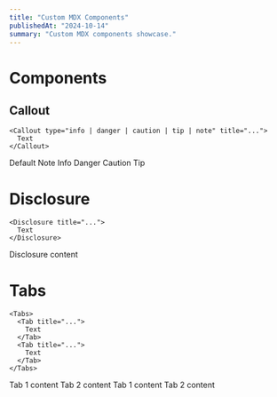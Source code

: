 ```yaml
---
title: "Custom MDX Components"
publishedAt: "2024-10-14"
summary: "Custom MDX components showcase."
---
```


# Components

## Callout

```tsx
<Callout type="info | danger | caution | tip | note" title="...">
  Text
</Callout>
```

<Callout>Default</Callout>
<Callout type="note">Note</Callout>
<Callout type="info">Info</Callout>
<Callout type="danger">Danger</Callout>
<Callout type="caution">Caution</Callout>
<Callout type="tip">Tip</Callout>

# Disclosure

```tsx
<Disclosure title="...">
  Text
</Disclosure>
```

<Disclosure title="Title">Disclosure content</Disclosure>

# Tabs

```tsx
<Tabs>
  <Tab title="...">
    Text
  </Tab>
  <Tab title="...">
    Text
  </Tab>
</Tabs>
```

<Tabs>
  <Tab title="bun">Tab 1 content</Tab>
  <Tab title="deno">Tab 2 content</Tab>
</Tabs>

<Tabs>
  <Tab title="bun">Tab 1 content</Tab>
  <Tab title="deno">Tab 2 content</Tab>
</Tabs>
